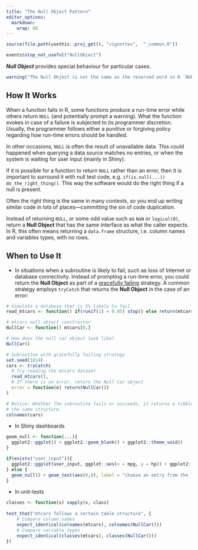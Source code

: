```yaml
---
title: "The Null Object Pattern"
editor_options: 
  markdown: 
    wrap: 80
---
```


```r
source(file.path(usethis::proj_get(), "vignettes",  "_common.R"))
```

```r
events$stop_not_useful("NullObject")
```

<!-- One line about what the function does -->

***Null Object*** provides special behaviour for particular cases.

```r
warning("The Null Object is not the same as the reserved word in R `NULL` (all caps).")
```

## How It Works

When a function fails in R, some functions produce a run-time error while others
return `NULL` (and potentially prompt a warning). What the function evokes in
case of a failure is subjected to its programmer discretion. Usually, the
programmer follows either a punitive or forgiving policy regarding how
run-time errors should be handled.

In other occasions, `NULL` is often the result of unavailable data. This could
happened when querying a data source matches no entries, or when the system is
waiting for user input (mainly in Shiny).

If it is possible for a function to return `NULL` rather than an error,
then it is important to surround it with null test code, e.g.
`if(is.null(...)) do_the_right_thing()`. This way the software would do the
right thing if a null is present.

Often the right thing is the same in many contexts, so you end up writing
similar code in lots of places—committing the sin of code duplication.

Instead of returning `NULL`, or some odd value such as `NaN` or `logical(0)`, return a **Null Object** that has the same interface as what the caller expects. In R, this often means returning a `data.frame` structure, i.e. column names and variables types, with no rows.


## When to Use It

-   In situations when a subroutine is likely to fail, such as loss of Internet
    or database connectivity. Instead of prompting a run-time error, you could
    return the **Null Object** as part of a [gracefully
    failing](https://en.wikipedia.org/wiki/Graceful_exit) strategy. A common
    strategy employs `tryCatch` that returns the **Null Object** in the case of 
    an error:

```r
# Simulate a database that is 5% likely to fail 
read_mtcars <- function() if(runif(1) < 0.05) stop() else return(mtcars)

# mtcars null object constructor
NullCar <- function() mtcars[0,]

# How does the null car object look like? 
NullCar()

# Subroutine with gracefully failing strategy
set.seed(1814)
cars <- tryCatch(
  # Try reading the mtcars dataset
  read_mtcars(), 
  # If there is an error, return the Null Car object
  error = function(e) return(NullCar()) 
)

# Notice: Whether the subroutine fails or succeeds, it returns a tibble with 
# the same structure.
colnames(cars)
```

-   In Shiny dashboards

```r
geom_null <- function(...){
  ggplot2::ggplot() + ggplot2::geom_blank() + ggplot2::theme_void()
}

if(exists("user_input")){
  ggplot2::ggplot(user_input, ggplot::aes(x = mpg, y = hp)) + ggplot2::geom_point()
} else {
  geom_null() + geom_text(aes(0,0), label = "choose an entry from the list")
}
```

-   In unit-tests

```r
classes <- function(x) sapply(x, class)
    
test_that("mtcars follows a certain table structure", {
    # Compare column names
    expect_identical(colnames(mtcars), colnames(NullCar()))
    # Compare variable types
    expect_identical(classes(mtcars), classes(NullCar()))
})
```
